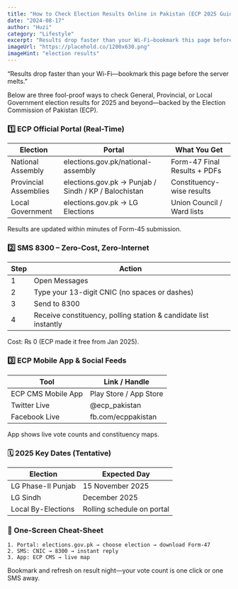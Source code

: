 ```yaml
---
title: "How to Check Election Results Online in Pakistan (ECP 2025 Guide)"
date: "2024-08-17"
author: "Huzi"
category: "Lifestyle"
excerpt: "Results drop faster than your Wi-Fi—bookmark this page before the server melts."
imageUrl: "https://placehold.co/1200x630.png"
imageHint: "election results"
---
```


“Results drop faster than your Wi-Fi—bookmark this page before the server melts.”

Below are three fool-proof ways to check General, Provincial, or Local Government election results for 2025 and beyond—backed by the Election Commission of Pakistan (ECP).

### 1️⃣ ECP Official Portal (Real-Time)

| Election                | Portal                                              | What You Get                            |
| ----------------------- | --------------------------------------------------- | --------------------------------------- |
| National Assembly       | elections.gov.pk/national-assembly                  | Form-47 Final Results + PDFs            |
| Provincial Assemblies   | elections.gov.pk → Punjab / Sindh / KP / Balochistan | Constituency-wise results               |
| Local Government        | elections.gov.pk → LG Elections                     | Union Council / Ward lists              |

Results are updated within minutes of Form-45 submission.

### 2️⃣ SMS 8300 – Zero-Cost, Zero-Internet

| Step | Action                                             |
| ---- | -------------------------------------------------- |
| 1    | Open Messages                                      |
| 2    | Type your 13-digit CNIC (no spaces or dashes)      |
| 3    | Send to 8300                                       |
| 4    | Receive constituency, polling station & candidate list instantly |

Cost: ₨ 0 (ECP made it free from Jan 2025).

### 3️⃣ ECP Mobile App & Social Feeds

| Tool                | Link / Handle            |
| ------------------- | ------------------------ |
| ECP CMS Mobile App  | Play Store / App Store   |
| Twitter Live        | @ecp_pakistan            |
| Facebook Live       | fb.com/ecppakistan       |

App shows live vote counts and constituency maps.

### 🗓️ 2025 Key Dates (Tentative)

| Election            | Expected Day         |
| ------------------- | -------------------- |
| LG Phase-II Punjab  | 15 November 2025     |
| LG Sindh            | December 2025        |
| Local By-Elections  | Rolling schedule on portal |

### 🚨 One-Screen Cheat-Sheet

```
1. Portal: elections.gov.pk → choose election → download Form-47
2. SMS: CNIC → 8300 → instant reply
3. App: ECP CMS → live map
```

Bookmark and refresh on result night—your vote count is one click or one SMS away.
